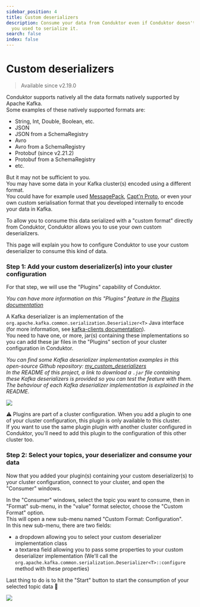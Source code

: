 ```yaml
---
sidebar_position: 4
title: Custom deserializers
description: Consume your data from Conduktor even if Conduktor doesn't support the format
  you used to serialize it.
search: false
index: false
---
```


# Custom deserializers

> Available since v2.19.0

Conduktor supports natively all the data formats natively supported by Apache Kafka.\
Some examples of these natively supported formats are:

- String, Int, Double, Boolean, etc.
- JSON
- JSON from a SchemaRegistry
- Avro
- Avro from a SchemaRegistry
- Protobuf (since v2.21.2)
- Protobuf from a SchemaRegistry
- etc.

But it may not be sufficient to you.\
You may have some data in your Kafka cluster(s) encoded using a different format.\
You could have for example used [MessagePack](https://msgpack.org/index.html), [Capt'n Proto](https://capnproto.org), or even your own custom serialisation format that you developed internally to encode your data in Kafka.

To allow you to consume this data serialized with a "custom format" directly from Conduktor, Conduktor allows you to use your own custom deserializers.

This page will explain you how to configure Conduktor to use your custom deserializer to consume this kind of data.

### Step 1: Add your custom deserializer(s) into your cluster configuration

For that step, we will use the "Plugins" capability of Conduktor.

_You can have more information on this "Plugins" feature in the_ [_Plugins documentation_](/desktop/kafka-cluster-connection/setting-up-a-connection-to-kafka)

A Kafka deserializer is an implementation of the `org.apache.kafka.common.serialization.Deserializer<T>` Java interface (for more information, see [kafka-clients documentation](https://kafka.apache.org/30/javadoc/org/apache/kafka/common/serialization/Deserializer.html)).\
You need to have one, or more, jar(s) containing these implementations so you can add these jar files in the "Plugins" section of your cluster configuration in Conduktor.

_You can find some Kafka deserializer implementation examples in this open-source Github repository:_ [_my_custom_deserializers_](https://github.com/conduktor/my_custom_deserializers)\
_In the README of this project, a link to download a `.jar` file containing these Kafka deserializers is provided so you can test the feature with them._\
_The behaviour of each Kafka deserializer implementation is explained in the README._

![](../../../assets/custom_deserializer/add_custom_deserializer.gif)

⚠️ Plugins are part of a cluster configuration. When you add a plugin to one of your cluster configuration, this plugin is only available to this cluster.\
If you want to use the same plugin plugin with another cluster configured in Conduktor, you'll need to add this plugin to the configuration of this other cluster too.

### Step 2: Select your topics, your deserializer and consume your data

Now that you added your plugin(s) containing your custom deserializer(s) to your cluster configuration, connect to your cluster, and open the "Consumer" windows.

In the "Consumer" windows, select the topic you want to consume, then in "Format" sub-menu, in the "value" format selector, choose the "Custom Format" option.\
This will open a new sub-menu named "Custom Format: Configuration".\
In this new sub-menu, there are two fields:

- a dropdown allowing you to select your custom deserializer implementation class
- a textarea field allowing you to pass some properties to your custom deserializer implementation (We'll call the `org.apache.kafka.common.serialization.Deserializer<T>::configure` method with these properties)

Last thing to do is to hit the "Start" button to start the consumption of your selected topic data 🎉

![](../../../assets/custom_deserializer/use_custom_deserializer.gif)
